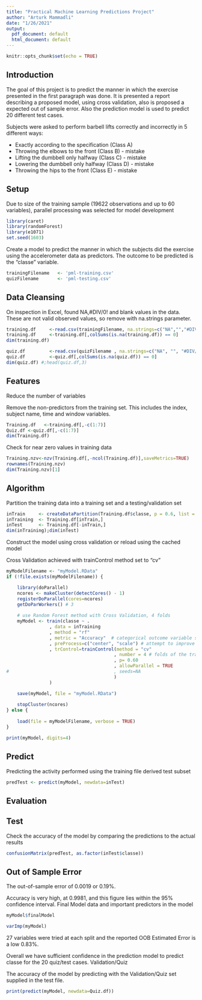 ---
title: "Practical Machine Learning Predictions Project"
author: "Arturk Mammadli"
date: "1/26/2021"
output: 
  pdf_document: default
  html_document: default
---

```{r setup, include=FALSE}
knitr::opts_chunk$set(echo = TRUE)
```

## Introduction

The goal of this project is to predict the manner in which the exercise presented in the first paragraph was done. It is presented a report describing a proposed model, using cross validation, also is proposed a expected out of sample error. Also the prediction model is used to predict 20 different test cases. 

Subjects were asked to perform barbell lifts correctly and incorrectly in 5 different ways:

*   Exactly according to the specification (Class A)
*   Throwing the elbows to the front (Class B) - mistake
*   Lifting the dumbbell only halfway (Class C) - mistake
*   Lowering the dumbbell only halfway (Class D) - mistake
*   Throwing the hips to the front (Class E) - mistake

## Setup

Due to size of the training sample (19622 observations and up to 60 variables), parallel processing was selected for model development

```{r}
library(caret)
library(randomForest)
library(e1071)
set.seed(1603)
```

Create a model to predict the manner in which the subjects did the exercise using the accelerometer data as predictors.
The outcome to be predicted is the “classe” variable.

```{r}
trainingFilename   <- 'pml-training.csv'
quizFilename       <- 'pml-testing.csv'
```

## Data Cleansing

On inspection in Excel, found NA,#DIV/0! and blank values in the data. These are not valid observed values, so remove with na.strings parameter.

```{r}
training.df     <-read.csv(trainingFilename, na.strings=c("NA","","#DIV/0!"))
training.df     <-training.df[,colSums(is.na(training.df)) == 0]
dim(training.df)
```

```{r}
quiz.df         <-read.csv(quizFilename , na.strings=c("NA", "", "#DIV/0!"))
quiz.df         <-quiz.df[,colSums(is.na(quiz.df)) == 0]
dim(quiz.df) #;head(quiz.df,3)
```

## Features
Reduce the number of variables

Remove the non-predictors from the training set. This includes the index, subject name, time and window variables.

```{r}
Training.df   <-training.df[,-c(1:7)]
Quiz.df <-quiz.df[,-c(1:7)]
dim(Training.df)
```

Check for near zero values in training data

```{r}
Training.nzv<-nzv(Training.df[,-ncol(Training.df)],saveMetrics=TRUE)
rownames(Training.nzv)
dim(Training.nzv)[1]
```

## Algorithm

Partition the training data into a training set and a testing/validation set

```{r}
inTrain     <- createDataPartition(Training.df$classe, p = 0.6, list = FALSE)
inTraining  <- Training.df[inTrain,]
inTest      <- Training.df[-inTrain,]
dim(inTraining);dim(inTest)
```

Construct the model using cross validation or reload using the cached model

Cross Validation achieved with trainControl method set to “cv”

```{r}
myModelFilename <- "myModel.RData"
if (!file.exists(myModelFilename)) {

    library(doParallel)
    ncores <- makeCluster(detectCores() - 1)
    registerDoParallel(cores=ncores)
    getDoParWorkers() # 3    
    
    # use Random Forest method with Cross Validation, 4 folds
    myModel <- train(classe ~ .
                , data = inTraining
                , method = "rf"
                , metric = "Accuracy"  # categorical outcome variable so choose accuracy
                , preProcess=c("center", "scale") # attempt to improve accuracy by normalizing
                , trControl=trainControl(method = "cv"
                                        , number = 4 # folds of the training data
                                        , p= 0.60
                                        , allowParallel = TRUE 
#                                       , seeds=NA
                                        )
                )

    save(myModel, file = "myModel.RData")
   
    stopCluster(ncores)
} else {
     
    load(file = myModelFilename, verbose = TRUE)
}
```


```{r}
print(myModel, digits=4)
```
## Predict

Predicting the activity performed using the training file derived test subset

```{r}
predTest <- predict(myModel, newdata=inTest)
```

## Evaluation

## Test

Check the accuracy of the model by comparing the predictions to the actual results

```{r}
confusionMatrix(predTest, as.factor(inTest$classe))
```


## Out of Sample Error

The out-of-sample error of 0.0019 or 0.19%.

Accuracy is very high, at 0.9981, and this figure lies within the 95% confidence interval.
Final Model data and important predictors in the model

```{r}
myModel$finalModel
```

```{r}
varImp(myModel)
```

27 variables were tried at each split and the reported OOB Estimated Error is a low 0.83%.

Overall we have sufficient confidence in the prediction model to predict classe for the 20 quiz/test cases.
Validation/Quiz

The accuracy of the model by predicting with the Validation/Quiz set supplied in the test file.

```{r}
print(predict(myModel, newdata=Quiz.df))
```

